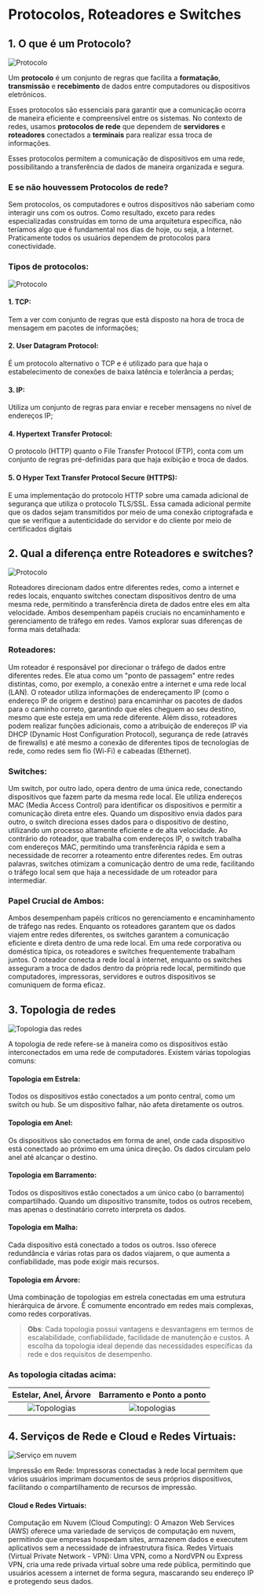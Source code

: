 # Protocolos, Roteadores e Switches

## 1. O que é um Protocolo?
![Protocolo](/assets/img/potrocolo-server.png)

Um **protocolo** é um conjunto de regras que facilita a **formatação**, **transmissão** e **recebimento** de dados entre computadores ou dispositivos eletrônicos. 

Esses protocolos são essenciais para garantir que a comunicação ocorra de maneira eficiente e compreensível entre os sistemas. No contexto de redes, usamos **protocolos de rede** que dependem de **servidores** e **roteadores** conectados a **terminais** para realizar essa troca de informações.

Esses protocolos permitem a comunicação de dispositivos em uma rede, possibilitando a transferência de dados de maneira organizada e segura.

### E se não houvessem Protocolos de rede?
Sem protocolos, os computadores e outros dispositivos não saberiam como interagir uns com os outros. Como resultado, exceto para redes especializadas construídas em torno de uma arquitetura específica, não teríamos algo que é fundamental nos dias de hoje, ou seja, a Internet. Praticamente todos os usuários dependem de protocolos para conectividade.

### Tipos de protocolos:
![Protocolo](/assets/img/protocolo-img.jpg)
#### 1. TCP:
Tem a ver com conjunto de regras que está disposto na hora de troca de mensagem em pacotes de informações;

#### 2. User Datagram Protocol:
É um protocolo alternativo o TCP e é  utilizado para que haja o estabelecimento de conexões de baixa latência e tolerância a perdas;

#### 3. IP:
Utiliza um conjunto de regras para enviar e receber mensagens no nível de endereços IP;

#### 4. Hypertext Transfer Protocol:
O protocolo (HTTP) quanto o File Transfer Protocol (FTP), conta com um conjunto de regras pré-definidas para que haja exibição e troca de dados.

#### 5. O Hyper Text Transfer Protocol Secure (HTTPS):
E uma implementação do protocolo HTTP sobre uma camada adicional de segurança que utiliza o protocolo TLS/SSL. Essa camada adicional permite que os dados sejam transmitidos por meio de uma conexão criptografada e que se verifique a autenticidade do servidor e do cliente por meio de certificados digitais


## 2. Qual a diferença entre Roteadores e switches?

![Protocolo](/assets/img/roteador-vs-switch.webp)

Roteadores direcionam dados entre diferentes redes, como a internet e redes locais, enquanto switches conectam dispositivos
dentro de uma mesma rede, permitindo a transferência direta de dados entre eles em alta velocidade. Ambos desempenham papéis 
cruciais no encaminhamento e gerenciamento de tráfego em redes. Vamos explorar suas diferenças de forma mais detalhada:

### Roteadores:
 Um roteador é responsável por direcionar o tráfego de dados entre diferentes redes. Ele atua como um "ponto de passagem"
 entre redes distintas, como, por exemplo, a conexão entre a internet e uma rede local (LAN). O roteador utiliza informações de 
 endereçamento IP (como o endereço IP de origem e destino) para encaminhar os pacotes de dados para o caminho correto, garantindo que
 eles cheguem ao seu destino, mesmo que este esteja em uma rede diferente. Além disso, roteadores podem realizar funções adicionais, 
 como a atribuição de endereços IP via DHCP (Dynamic Host Configuration Protocol), segurança de rede (através de firewalls) e até 
 mesmo a conexão de diferentes tipos de tecnologias de rede, como redes sem fio (Wi-Fi) e cabeadas (Ethernet).

### Switches:
 Um switch, por outro lado, opera dentro de uma única rede, conectando dispositivos que fazem parte 
 da mesma rede local. Ele utiliza endereços MAC (Media Access Control) para identificar os dispositivos e permitir a 
 comunicação direta entre eles. Quando um dispositivo envia dados para outro, o switch direciona esses dados para o dispositivo
 de destino, utilizando um processo altamente eficiente e de alta velocidade. Ao contrário do roteador, que trabalha com endereços IP, 
 o switch trabalha com endereços MAC, permitindo uma transferência rápida e sem a necessidade de recorrer a roteamento entre diferentes 
 redes. Em outras palavras, switches otimizam a comunicação dentro de uma rede, facilitando o tráfego local sem que haja a necessidade 
 de um roteador para intermediar.

### Papel Crucial de Ambos:

Ambos desempenham papéis críticos no gerenciamento e encaminhamento de tráfego nas redes. Enquanto os roteadores garantem que os dados viajem entre redes diferentes, os switches garantem a comunicação eficiente e direta dentro de uma rede local.
Em uma rede corporativa ou doméstica típica, os roteadores e switches frequentemente trabalham juntos. O roteador conecta a rede local à internet, enquanto os switches asseguram a troca de dados dentro da própria rede local, permitindo que computadores, impressoras, servidores e outros dispositivos se comuniquem de forma eficaz.

## 3. Topologia de redes

![Topologia das redes](/assets/img/topologia-das-redes.png)

A topologia de rede refere-se à maneira como os dispositivos estão interconectados em uma rede de computadores. Existem várias topologias comuns:

#### Topologia em Estrela: 
Todos os dispositivos estão conectados a um ponto central, como um switch ou hub. Se um dispositivo falhar, não afeta diretamente os outros. 
#### Topologia em Anel: 
Os dispositivos são conectados em forma de anel, onde cada dispositivo está conectado ao próximo em uma única direção. Os dados circulam pelo anel até alcançar o destino.
#### Topologia em Barramento: 
Todos os dispositivos estão conectados a um único cabo (o barramento) compartilhado. Quando um dispositivo transmite, todos os outros recebem, mas apenas o destinatário correto interpreta os dados. 
#### Topologia em Malha: 
Cada dispositivo está conectado a todos os outros. Isso oferece redundância e várias rotas para os dados viajarem, o que aumenta a confiabilidade, mas pode exigir mais recursos.
#### Topologia em Árvore:
Uma combinação de topologias em estrela conectadas em uma estrutura hierárquica de árvore. É comumente encontrado em redes mais complexas, como redes corporativas.

>**Obs**: Cada topologia possui vantagens e desvantagens em termos de escalabilidade, confiabilidade, facilidade de manutenção e custos. A escolha da topologia ideal depende das necessidades específicas da rede e dos requisitos de desempenho.

### As topologia citadas acima:

   Estelar, Anel,  Árvore     |  Barramento e Ponto a ponto  
:-------------------------:|:-------------------------:
![Topologias](/assets/img/topolia-1.png)  |  ![topologias](/assets/img/topolia-1.png) 

## 4. Serviços de Rede e Cloud e Redes Virtuais:

![Serviço em nuvem](/assets/img/cloud-service.jpg)

Impressão em Rede: Impressoras conectadas à rede local permitem que vários usuários imprimam documentos de seus 
próprios dispositivos, facilitando o compartilhamento de recursos de impressão.

#### Cloud e Redes Virtuais:
Computação em Nuvem (Cloud Computing): O Amazon Web Services (AWS) oferece uma variedade de serviços de computação em nuvem, permitindo que empresas hospedam sites, armazenem dados e executem aplicativos sem a necessidade de infraestrutura física.
Redes Virtuais (Virtual Private Network - VPN): Uma VPN, como a NordVPN ou Express VPN, cria uma rede privada virtual sobre uma rede pública, permitindo que usuários acessem a internet de forma segura, mascarando seu endereço IP e protegendo seus dados.
